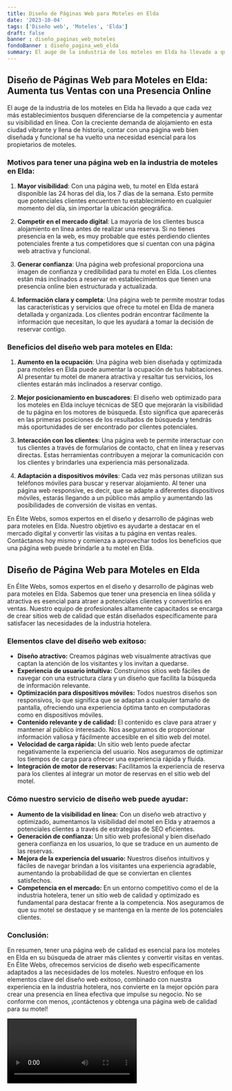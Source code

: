 ```yaml
---
title: Diseño de Páginas Web para Moteles en Elda
date: '2023-10-04'
tags: ['Diseño web', 'Moteles', 'Elda']
draft: false
banner : diseño_paginas_web_moteles
fondoBanner : diseño_pagina_web_elda
summary: El auge de la industria de los moteles en Elda ha llevado a que cada vez más establecimientos busquen diferenciarse de la competencia y aumentar su visibilidad en línea. Con la creciente demanda de alojamiento en esta ciudad vibrante y llena de historia, contar con una página web bien diseñada y funcional se ha vuelto una necesidad esencial para los propietarios de moteles.
---
```


## Diseño de Páginas Web para Moteles en Elda: Aumenta tus Ventas con una Presencia Online

El auge de la industria de los moteles en Elda ha llevado a que cada vez más establecimientos busquen diferenciarse de la competencia y aumentar su visibilidad en línea. Con la creciente demanda de alojamiento en esta ciudad vibrante y llena de historia, contar con una página web bien diseñada y funcional se ha vuelto una necesidad esencial para los propietarios de moteles.

### Motivos para tener una página web en la industria de moteles en Elda:

1. **Mayor visibilidad**: Con una página web, tu motel en Elda estará disponible las 24 horas del día, los 7 días de la semana. Esto permite que potenciales clientes encuentren tu establecimiento en cualquier momento del día, sin importar la ubicación geográfica. 

2. **Competir en el mercado digital**: La mayoría de los clientes busca alojamiento en línea antes de realizar una reserva. Si no tienes presencia en la web, es muy probable que estés perdiendo clientes potenciales frente a tus competidores que sí cuentan con una página web atractiva y funcional.

3. **Generar confianza**: Una página web profesional proporciona una imagen de confianza y credibilidad para tu motel en Elda. Los clientes están más inclinados a reservar en establecimientos que tienen una presencia online bien estructurada y actualizada.

4. **Información clara y completa**: Una página web te permite mostrar todas las características y servicios que ofrece tu motel en Elda de manera detallada y organizada. Los clientes podrán encontrar fácilmente la información que necesitan, lo que les ayudará a tomar la decisión de reservar contigo.

### Beneficios del diseño web para moteles en Elda:

1. **Aumento en la ocupación**: Una página web bien diseñada y optimizada para moteles en Elda puede aumentar la ocupación de tus habitaciones. Al presentar tu motel de manera atractiva y resaltar tus servicios, los clientes estarán más inclinados a reservar contigo.

2. **Mejor posicionamiento en buscadores**: El diseño web optimizado para los moteles en Elda incluye técnicas de SEO que mejorarán la visibilidad de tu página en los motores de búsqueda. Esto significa que aparecerás en las primeras posiciones de los resultados de búsqueda y tendrás más oportunidades de ser encontrado por clientes potenciales.

3. **Interacción con los clientes**: Una página web te permite interactuar con tus clientes a través de formularios de contacto, chat en línea y reservas directas. Estas herramientas contribuyen a mejorar la comunicación con los clientes y brindarles una experiencia más personalizada.

4. **Adaptación a dispositivos móviles**: Cada vez más personas utilizan sus teléfonos móviles para buscar y reservar alojamiento. Al tener una página web responsive, es decir, que se adapte a diferentes dispositivos móviles, estarás llegando a un público más amplio y aumentando las posibilidades de conversión de visitas en ventas.

En Élite Webs, somos expertos en el diseño y desarrollo de páginas web para moteles en Elda. Nuestro objetivo es ayudarte a destacar en el mercado digital y convertir las visitas a tu página en ventas reales. Contáctanos hoy mismo y comienza a aprovechar todos los beneficios que una página web puede brindarle a tu motel en Elda.

<GifSeo />

<Cta />

## Diseño de Página Web para Moteles en Elda

En Élite Webs, somos expertos en el diseño y desarrollo de páginas web para moteles en Elda. Sabemos que tener una presencia en línea sólida y atractiva es esencial para atraer a potenciales clientes y convertirlos en ventas. Nuestro equipo de profesionales altamente capacitados se encarga de crear sitios web de calidad que están diseñados específicamente para satisfacer las necesidades de la industria hotelera.

### Elementos clave del diseño web exitoso:

- **Diseño atractivo:** Creamos páginas web visualmente atractivas que captan la atención de los visitantes y los invitan a quedarse.
- **Experiencia de usuario intuitiva:** Construimos sitios web fáciles de navegar con una estructura clara y un diseño que facilita la búsqueda de información relevante.
- **Optimización para dispositivos móviles:** Todos nuestros diseños son responsivos, lo que significa que se adaptan a cualquier tamaño de pantalla, ofreciendo una experiencia óptima tanto en computadoras como en dispositivos móviles.
- **Contenido relevante y de calidad:** El contenido es clave para atraer y mantener al público interesado. Nos aseguramos de proporcionar información valiosa y fácilmente accesible en el sitio web del motel.
- **Velocidad de carga rápida:** Un sitio web lento puede afectar negativamente la experiencia del usuario. Nos aseguramos de optimizar los tiempos de carga para ofrecer una experiencia rápida y fluida.
- **Integración de motor de reservas:** Facilitamos la experiencia de reserva para los clientes al integrar un motor de reservas en el sitio web del motel.

### Cómo nuestro servicio de diseño web puede ayudar:

- **Aumento de la visibilidad en línea:** Con un diseño web atractivo y optimizado, aumentamos la visibilidad del motel en Elda y atraemos a potenciales clientes a través de estrategias de SEO eficientes.
- **Generación de confianza:** Un sitio web profesional y bien diseñado genera confianza en los usuarios, lo que se traduce en un aumento de las reservas.
- **Mejora de la experiencia del usuario:** Nuestros diseños intuitivos y fáciles de navegar brindan a los visitantes una experiencia agradable, aumentando la probabilidad de que se conviertan en clientes satisfechos.
- **Competencia en el mercado:** En un entorno competitivo como el de la industria hotelera, tener un sitio web de calidad y optimizado es fundamental para destacar frente a la competencia. Nos aseguramos de que su motel se destaque y se mantenga en la mente de los potenciales clientes.

### Conclusión:

En resumen, tener una página web de calidad es esencial para los moteles en Elda en su búsqueda de atraer más clientes y convertir visitas en ventas. En Élite Webs, ofrecemos servicios de diseño web específicamente adaptados a las necesidades de los moteles. Nuestro enfoque en los elementos clave del diseño web exitoso, combinado con nuestra experiencia en la industria hotelera, nos convierte en la mejor opción para crear una presencia en línea efectiva que impulse su negocio. No se conforme con menos, ¡contáctenos y obtenga una página web de calidad para su motel!

<Video />

<CtaBot job='Moteles' city='Elda'/>

<Gmaps query='Elda+españa+maps' />